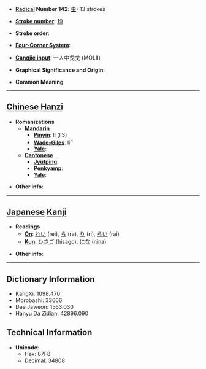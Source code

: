 * '''[[Wiktionary:Chinese radical index| Radical]] Number 142''': [[Wiktionary:Chinese radical index 虫|虫]]+13 strokes

* '''[[Wiktionary:Chinese total strokes index|Stroke number]]''': [[Wiktionary:Chinese total strokes index 19|19]]

* '''Stroke order''': 

* '''[[Wiktionary:Chinese four corner index|Four-Corner System]]''': 

* '''[[Wiktionary:Chinese Cangjie index|Cangjie input]]''': 一人中戈戈 (MOLII)

* '''Graphical Significance and Origin''': 

* '''Common Meaning'''

----

== [[Chinese]] [[Hanzi]] ==

* '''Romanizations'''
** '''[[Mandarin]]'''
*** '''[[Pinyin]]''': lǐ (li3)
*** '''[[Wade-Giles]]''': li<sup>3</sup>
*** '''[[Yale]]''': 
** '''[[Cantonese]]'''
*** '''[[Jyutping]]''':
*** '''[[Penkyamp]]''': 
*** '''[[Yale]]''': 

* '''Other info''': 

----

== [[Japanese]] [[Kanji]] ==

* '''Readings'''
** '''[[On]]''': [[れい]] (rei), [[ら]] (ra), [[り]] (ri), [[らい]] (rai)
** '''[[Kun]]''': [[ひさご]] (hisago), [[にな]] (nina)

* '''Other info''':  

----

== Dictionary Information ==

* KangXi: 1098.470
* Morobashi: 33666
* Dae Jaweon: 1563.030
* Hanyu Da Zidian: 42896.090

== Technical Information ==

* '''Unicode''':
** Hex: 87F8
** Decimal: 34808
